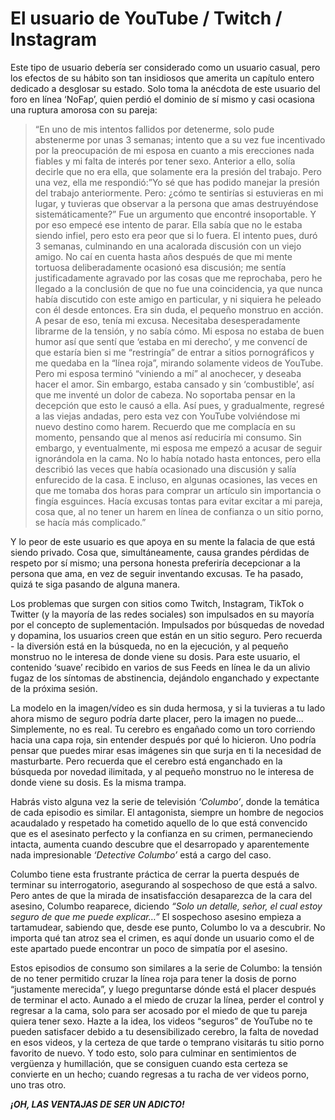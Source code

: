 # El usuario de YouTube / Twitch / Instagram

Este tipo de usuario debería ser considerado como un usuario casual, pero los efectos de su hábito son tan insidiosos que amerita un capítulo entero dedicado a desglosar su estado. Solo toma la anécdota de este usuario del foro en línea ‘NoFap’, quien perdió el dominio de sí mismo y casi ocasiona una ruptura amorosa con su pareja:

> "En uno de mis intentos fallidos por detenerme, solo pude abstenerme por unas 3 semanas; intento que a su vez fue incentivado por la preocupación de mi esposa en cuanto a mis erecciones nada fiables y mi falta de interés por tener sexo. Anterior a ello, solía decirle que no era ella, que solamente era la presión del trabajo. Pero una vez, ella me respondió: "Yo sé que has podido manejar la presión del trabajo anteriormente. Pero: ¿cómo te sentirías si estuvieras en mi lugar, y tuvieras que observar a la persona que amas destruyéndose sistemáticamente?" Fue un argumento que encontré insoportable. Y por eso empecé ese intento de parar. Ella sabía que no le estaba siendo infiel, pero esto era peor que si lo fuera. El intento pues, duró 3 semanas, culminando en una acalorada discusión con un viejo amigo. No caí en cuenta hasta años después de que mi mente tortuosa deliberadamente ocasionó esa discusión; me sentía justificadamente agravado por las cosas que me reprochaba, pero he llegado a la conclusión de que no fue una coincidencia, ya que nunca había discutido con este amigo en particular, y ni siquiera he peleado con él desde entonces. Era sin duda, el pequeño monstruo en acción.  
A pesar de eso, tenía mi excusa. Necesitaba desesperadamente librarme de la tensión, y no sabía cómo. Mi esposa no estaba de buen humor así que sentí que 'estaba en mi derecho', y me convencí de que estaría bien si me "restringía” de entrar a sitios pornográficos y me quedaba en la "línea roja", mirando solamente videos de YouTube. Pero mi esposa terminó "viniendo a mí" al anochecer, y deseaba hacer el amor. Sin embargo, estaba cansado y sin 'combustible', así que me inventé un dolor de cabeza. No soportaba pensar en la decepción que esto le causó a ella. Así pues, y gradualmente, regresé a las viejas andadas, pero esta vez con YouTube volviéndose mi nuevo destino como harem. Recuerdo que me complacía en su momento, pensando que al menos así reduciría mi consumo. Sin embargo, y eventualmente, mi esposa me empezó a acusar de seguir ignorándola en la cama. No lo había notado hasta entonces, pero ella describió las veces que había ocasionado una discusión y salía enfurecido de la casa. E incluso, en algunas ocasiones, las veces en que me tomaba dos horas para comprar un artículo sin importancia o fingía esguinces. Hacía excusas tontas para evitar excitar a mi pareja, cosa que, al no tener un harem en línea de confianza o un sitio porno, se hacía más complicado.”

Y lo peor de este usuario es que apoya en su mente la falacia de que está siendo privado. Cosa que, simultáneamente, causa grandes pérdidas de respeto por sí mismo; una persona honesta preferiría decepcionar a la persona que ama, en vez de seguir inventando excusas. Te ha pasado, quizá te siga pasando de alguna manera.

Los problemas que surgen con sitios como Twitch, Instagram, TikTok o Twitter (y la mayoría de las redes sociales) son impulsados en su mayoría por el concepto de suplementación. Impulsados por búsquedas de novedad y dopamina, los usuarios creen que están en un sitio seguro. Pero recuerda - la diversión está en la búsqueda, no en la ejecución, y al pequeño monstruo no le interesa de donde viene su dosis. Para este usuario, el contenido 'suave' recibido en varios de sus Feeds en línea le da un alivio fugaz de los síntomas de abstinencia, dejándolo enganchado y expectante de la próxima sesión.

La modelo en la imagen/vídeo es sin duda hermosa, y si la tuvieras a tu lado ahora mismo de seguro podría darte placer, pero la imagen no puede... Simplemente, no es real. Tu cerebro es engañado como un toro corriendo hacia una capa roja, sin entender después por qué lo hicieron. Uno podría pensar que puedes mirar esas imágenes sin que surja en ti la necesidad de masturbarte. Pero recuerda que el cerebro está enganchado en la búsqueda por novedad ilimitada, y al pequeño monstruo no le interesa de donde viene su dosis. Es la misma trampa.

Habrás visto alguna vez la serie de televisión _‘Columbo’_, donde la temática de cada episodio es similar. El antagonista, siempre un hombre de negocios acaudalado y respetado ha cometido aquello de lo que está convencido que es el asesinato perfecto y la confianza en su crimen, permaneciendo intacta, aumenta cuando descubre que el desarropado y aparentemente nada impresionable _‘Detective Columbo’_ está a cargo del caso.

Columbo tiene esta frustrante práctica de cerrar la puerta después de terminar su interrogatorio, asegurando al sospechoso de que está a salvo. Pero antes de que la mirada de insatisfacción desaparezca de la cara del asesino, Columbo reaparece, diciendo _"Solo un detalle, señor, el cual estoy seguro de que me puede explicar..."_ El sospechoso asesino empieza a tartamudear, sabiendo que, desde ese punto, Columbo lo va a descubrir. No importa qué tan atroz sea el crimen, es aquí donde un usuario como el de este apartado puede encontrar un poco de simpatía por el asesino. 

Estos episodios de consumo son similares a la serie de Columbo: la tensión de no tener permitido cruzar la línea roja para tener la dosis de porno "justamente merecida", y luego preguntarse dónde está el placer después de terminar el acto. Aunado a el miedo de cruzar la línea, perder el control y regresar a la cama, solo para ser acosado por el miedo de que tu pareja quiera tener sexo. Hazte a la idea, los videos "seguros" de YouTube no te pueden satisfacer debido a tu desensibilizado cerebro, la falta de novedad en esos videos, y la certeza de que tarde o temprano visitarás tu sitio porno favorito de nuevo. Y todo esto, solo para culminar en sentimientos de vergüenza y humillación, que se consiguen cuando esta certeza se convierte en un hecho; cuando regresas a tu racha de ver videos porno, uno tras otro.

_**¡OH, LAS VENTAJAS DE SER UN ADICTO!**_
